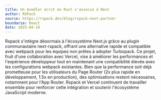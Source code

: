 ```yaml
---
title: Un bundler écrit en Rust s'associe à Next
author: RSPack
source: https://rspack.dev/blog/rspack-next-partner
boundarie: React
date: 2025-04-10
---
```


Rspack s'intègre désormais à l'écosystème Next.js grâce au plugin communautaire next-rspack, offrant une alternative rapide et compatible avec webpack pour les équipes non prêtes à adopter Turbopack. Ce projet, fruit d'une collaboration avec Vercel, vise à améliorer les performances et l'expérience développeur tout en maintenant une compatibilité élevée avec les configurations webpack existantes. Bien que la performance soit déjà prometteuse pour les utilisateurs du Page Router (2x plus rapide en développement, 1.5x en production), des optimisations restent nécessaires, notamment pour l'App Router. Rspack et Vercel continuent de travailler ensemble pour renforcer cette intégration et soutenir l'écosystème JavaScript moderne.